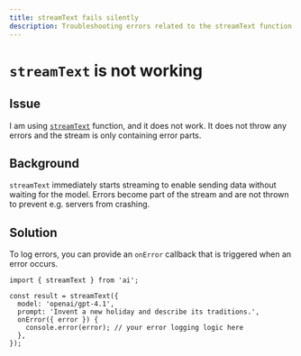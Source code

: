 ```yaml
---
title: streamText fails silently
description: Troubleshooting errors related to the streamText function not working.
---
```


# `streamText` is not working

## Issue

I am using [`streamText`](/docs/reference/ai-sdk-core/stream-text) function, and it does not work.
It does not throw any errors and the stream is only containing error parts.

## Background

`streamText` immediately starts streaming to enable sending data without waiting for the model.
Errors become part of the stream and are not thrown to prevent e.g. servers from crashing.

## Solution

To log errors, you can provide an `onError` callback that is triggered when an error occurs.

```tsx highlight="6-8"
import { streamText } from 'ai';

const result = streamText({
  model: 'openai/gpt-4.1',
  prompt: 'Invent a new holiday and describe its traditions.',
  onError({ error }) {
    console.error(error); // your error logging logic here
  },
});
```
